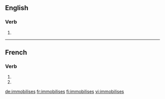{{also|immobilisés}}
==English==

===Verb===
{{head|en}}

# {{en-third-person singular of|immobilise}}

----

==French==

===Verb===
{{fr-verb-form}}

# {{conjugation of|immobiliser||2|s|pres|ind|lang=fr}}
# {{conjugation of|immobiliser||2|s|pres|sub|lang=fr}}

[[de:immobilises]]
[[fr:immobilises]]
[[fi:immobilises]]
[[vi:immobilises]]